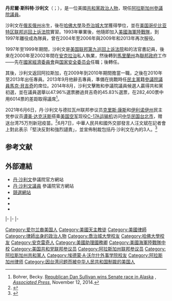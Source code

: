 {{for|安克雷奇市長丹·沙利文|丹·沙利文 (1951年)}}
{{Infobox Officeholder
|name         = 丹·沙利文
|native_name  = Dan Sullivan
|image        = Senator Dan Sullivan official.jpg
|office       = {{US}}聯邦參議員
|constituency = [[阿拉斯加州|阿拉斯加州]]
|alongside    = [[莉薩·穆爾科斯基|莉薩·穆爾科斯基]]
|term_start   = 2015年1月3日
|term_end     =
|predecessor  = [[馬克·貝吉奇|馬克·貝吉奇]]
|successor    =
|office1      = {{le|阿拉斯加自然資源部|Alaska Department of Natural Resources}}專員
|governor1    = [[肖恩·帕內爾|肖恩·帕內爾]]
|term_start1  = 2010年12月5日
|term_end1    = 2013年9月24日
|predecessor1 = [[托馬斯·E·歐文|湯姆·歐文]]
|successor1   = 喬·巴拉什
|office2      = {{le|阿拉斯加州總檢察長|Alaska Attorney General}}
|governor2    = [[莎拉·佩林|莎拉·佩林]]<br>[[肖恩·帕內爾|肖恩·帕內爾]]
|term_start2  = 2009年6月17日
|term_end2    = 2010年12月5日
|predecessor2 = {{le|達麗斯·J·科爾貝格|Talis J. Colberg|達麗斯·科爾貝格}}
|successor2   = [[約翰·J·伯恩斯|約翰·伯恩斯]]
|office3      = {{le|經濟和商業事務助理國務卿|Assistant Secretary of State for Economic and Business Affairs}}
|president3   = [[喬治·獲嘉·布殊|喬治·W·布殊]]
|term_start3  = 2006年6月6日
|term_end3    = 2009年1月1日
|predecessor3 = {{le|厄爾·安東尼·韋恩|Earl Anthony Wayne|厄爾·韋恩}}
|successor3   = {{le|何塞·W·費爾南德斯|Jose W. Fernandez|何塞·費爾南德斯}}
|birth_name   = 丹尼爾·斯科特·沙利文<br>Daniel Scott Sullivan
|birth_date   = {{nowrap|{{birth date and age|1964|11|13}}}}
|birth_place  = {{US}}[[俄亥俄州|俄亥俄州]]{{le|費爾維尤帕克 (俄亥俄州)|Fairview Park, Ohio|費爾維尤帕克}}
|death_date   =
|death_place  =
|party        = {{GOP}}
|spouse       = 朱莉·菲特（Julie Fate）
|children     = 3
|alma_mater   = [[哈佛大学|哈佛大学]]<small>（[[文學士|A.B.]]）</small><br />[[乔治城大学|乔治城大学]]<small>（[[法律博士|J.D.]]、[[理學碩士|M.S.]]）</small>
|religion     = [[天主教會|羅馬天主教]]
|website      = {{URL|http://sullivan2014.com|競選網站}}
|allegiance   = {{flag|United States}}
|branch       = {{flag|United States Marine Corps}}
|serviceyears = [[美国海军陆战队|陸戰隊]]：{{nowrap|1993－1997}}<br>{{le|美國海軍陸戰隊預備役|United States Marine Corps Reserve|陸戰預備役}}：{{nowrap|1997－}}
|rank         = [[File:US-O5_insignia.svg|15px]] {{Le|中校 (美國)|Lieutenant colonel (United States)|中校}}
|commands     = {{le|美國海軍陸戰隊海空砲火聯絡連|Air Naval Gunfire Liaison Company|海空砲火聯絡連}}
|battles      = [[阿富汗戰爭_(2001年)|阿富汗戰爭]]
|awards       = [[File:Defense_Meritorious_Service_Medal.jpg|border]] [[國防部榮譽獎章|國防部榮譽獎章]]
}}
'''丹尼爾·斯科特·沙利文'''（{{lang-en|Daniel Scott Sullivan}}；{{bd|1964年|11月13日}}），是一位美國[[共和黨_(美國)|共和黨]][[政治人物|政治人物]]，現任[[阿拉斯加州|阿拉斯加州]][[美國參議院|參議院議員]]。

沙利文在[[俄亥俄州|俄亥俄州]]出生，後在[[哈佛大學|哈佛大學]]及[[乔治城大学|乔治城大学]]獲得學位，並在[[美国哥伦比亚特区联邦巡回上诉法院|美国哥伦比亚特区联邦巡回上诉法院]]實習。1993年畢業後，他隨即加入[[美國海軍陸戰隊|美國海軍陸戰隊]]，到1997年離役成為{{le|美國海軍陸戰隊預備役|United States Marine Corps Reserve}}隊員，曾在2004年至2006年與2009年和2013年再次服役。

1997年至1999年期間，沙利文是[[美国联邦第九巡回上诉法院|美国联邦第九巡回上诉法院]]和{{le|阿拉斯加最高法院|Alaska Supreme Court}}的法官書記員，後來在2000年至2002年間在[[安克拉治|安克拉治]]私人執業，然後轉到[[馬里蘭州|馬里蘭州]]為[[美國聯邦政府|聯邦政府]]工作——先在[[白宮國家經濟委員會|國家經濟委員會]]與[[美国国家安全委员会|国家安全委员会]]任職；後轉任{{le|經濟和商業事務助理國務卿|Assistant Secretary of State for Economic and Business Affairs}}。

其後，沙利文返回阿拉斯加，在2009年到2010年期間擔當{{le|阿拉斯加州總檢察長|Alaska Attorney General}}一職，之後在2010年至2013年出任{{le|阿拉斯加自然資源部|Alaska Department of Natural Resources}}專員。2013年9月他辭去專員，準備在{{le|2014年阿拉斯加州美國參議院議員選舉|United States Senate election in Alaska, 2014|2014年的選舉}}挑戰時任[[民主黨_(美國)|民主黨]]籍[[美國參議院|參議院議員]][[馬克·貝吉奇|馬克·貝吉奇]]的席位。2014年8月，沙利文擊敗{{le|阿拉斯加州副州長列表|List of lieutenant governors of Alaska|阿拉斯加州副州長}}{{le|米德·崔德威|Mead Treadwell}}和{{le|2010年阿拉斯加州美國參議院議員選舉|United States Senate election in Alaska, 2010|2010年}}參議院議員候選人{{le|喬·米勒 (阿拉斯加政治人物)|Joe Miller (Alaska politician)|喬·米勒}}贏得共和黨初選，並在議員選舉以47.96%選票勝過貝吉奇的45.83%選票，在282,400票中用6014票的差距取得議席<ref name="bigstory.ap.org">Bohrer, Becky. [http://bigstory.ap.org/article/e09bd3fc67284afa9aa9f1b4769aba58/alaska-counts-ballots-decide-senate-race Republican Dan Sullivan wins Senate race in Alaska] {{Wayback|url=http://bigstory.ap.org/article/e09bd3fc67284afa9aa9f1b4769aba58/alaska-counts-ballots-decide-senate-race |date=20141112202048 }}, ''[[Associated_Press|Associated Press]]'', November 12, 2014.</ref>。

2021年6月6日，丹·沙利文与德拉瓦州联邦参议员[[克里斯·康斯|克里斯·康斯]]和[[伊利诺伊州|伊利诺伊州]]民主党参议员[[谭美·达克沃斯|谭美·达克沃斯]]搭乘[[美国空军|美国空军]]现役[[波音C-17环球霸王III|C-17A运输机]]访问[[中华民国|中华民国]][[台北市|台北市]]，赠送台湾75万剂新冠疫苗。<ref name="voa67">{{cite news |author1=松仁 |title=美参议员访台 为何中国网民对北京发难？ |url=https://www.voachinese.com/a/China-vents-anger-at-US-senators-visit-to-Taiwan-20210607/5919492.html |accessdate=2021-06-09 |agency=美国之音 |date=2021-06-07 |archive-date=2021-06-09 |archive-url=https://web.archive.org/web/20210609120940/https://www.voachinese.com/a/China-vents-anger-at-US-senators-visit-to-Taiwan-20210607/5919492.html |dead-url=no }}</ref>6月7日，中華人民共和國外交部發言人汪文斌在記者會上對此表示「堅決反對和強烈讉責」，並宣佈制裁包括丹·沙利文在內的3人。<REF>
{{Cite web |url=https://www.bbc.com/zhongwen/trad/chinese-news-57384362 |title=美國參議員乘坐軍用運輸機抵台 中國外交部宣佈制裁 |access-date=2021-06-23 |archive-date=2021-11-08 |archive-url=https://web.archive.org/web/20211108060215/https://www.bbc.com/zhongwen/trad/chinese-news-57384362 |dead-url=no }}
</REF>

==参考文献==
{{reflist}}

==外部連結==
* [http://cotton.senate.gov/ 丹·沙利文]{{Wayback|url=http://cotton.senate.gov/ |date=20150110064512 }}參議院官方網站
* [http://www.sullivan.senate.gov/ 丹·沙利文議員]{{Wayback|url=http://www.sullivan.senate.gov/ |date=20201209171725 }} 參議院官方網站
* [http://www.sullivan2014.com/ 競選網站]{{Wayback|url=http://www.sullivan2014.com/ |date=20200222221008 }}
* {{Dmoz|Regional/North_America/United_States/Alaska/Society_and_Culture/Politics/Candidates_and_Campaigns/US_Senate/Dan_Sullivan}}
* {{C-SPAN|danielssullivan}}
* {{CongLinks | congbio = S001198 | ballot = Dan Sullivan | nndb = | votesmart = 114964 | govtrack = | opencong = | rollcall =  | politifact = | fec = S4AK00214 | opensecrets = | assets = | legistorm = | followthemoney = | ontheissues = | congress = dan-sullivan/2290 | worldcat = | cspan = | imdb = | bloomberg =  | nyt = | washpo = }}

{{s-start}}
{{s-legal}}
{{s-bef|before={{le|達麗斯·J·科爾貝格|Talis J. Colberg|達麗斯·科爾貝格}}}}
{{s-ttl|title={{le|阿拉斯加州總檢察長|Alaska Attorney General}}|years=2009年－2010年}}
{{s-aft|after=[[約翰·J·伯恩斯|約翰·伯恩斯]]}}
|-
{{s-ppo}}
{{s-bef|before=[[泰德·史蒂芬|泰德·史蒂芬]]}}
{{s-ttl|title={{nowrap|[[美國參議員|美國參議員]]{{le|阿拉斯加州美國參議院議員列表|List of United States Senators from Alaska|阿拉斯加州}}[[共和黨_(美國)|共和黨]]被提名人}}<br>（[[美國參議員類別|第2類]]）|years={{le|2014年阿拉斯加州美國參議院議員選舉|United States Senate election in Alaska, 2014|2014年}}、{{le|2020年阿拉斯加州美國參議院議員選舉|United States Senate election in Alaska, 2020|2020年}}}}
{{s-inc|recent}}
|-
{{s-par|us-sen}}
{{s-bef|before=[[馬克·貝吉奇|馬克·貝吉奇]]}}
{{s-ttl|title={{le|阿拉斯加州美國參議院議員列表|List of United States Senators from Alaska|阿拉斯加州第2類參議員}}|years=2015年－|alongside=[[莉薩·穆爾科斯基|莉薩·穆爾科斯基]]}}
{{s-inc}}
|-
{{s-prec|usa}}
{{s-bef|before=[[本·薩斯|本·薩斯]]}}
{{s-ttl|title=[[美國參議員資歷|美國參議員資歷]]|years=第74位}}
{{s-aft|after=[[克里斯·范·荷倫|克里斯·范·荷倫]]}}
{{s-end}}
{{Current U.S. Senators}}
{{Authority control}}
{{DEFAULTSORT:Sullivan, Daniel S.}}
[[Category:爱尔兰裔美国人|Category:爱尔兰裔美国人]]
[[Category:美國天主教徒|Category:美國天主教徒]]
[[Category:美國律師|Category:美國律師]]
[[Category:律師出身的政治人物|Category:律師出身的政治人物]]
[[Category:喬治城大學校友|Category:喬治城大學校友]]
[[Category:哈佛大學校友|Category:哈佛大學校友]]
[[Category:安克雷奇人|Category:安克雷奇人]]
[[Category:美國助理國務卿|Category:美國助理國務卿]]
[[Category:美國海軍陸戰隊中校|Category:美國海軍陸戰隊中校]]
[[Category:美国共和党联邦参议员|Category:美国共和党联邦参议员]]
[[Category:阿拉斯加州联邦参议员|Category:阿拉斯加州联邦参议员]]
[[Category:阿拉斯加州共和黨人|Category:阿拉斯加州共和黨人]]
[[Category:埃德蒙·A·沃尔什外事学院校友|Category:埃德蒙·A·沃尔什外事学院校友]]
[[Category:阿拉斯加州律师|Category:阿拉斯加州律师]]
[[Category:因台湾问题而被中华人民共和国制裁的美国人|Category:因台湾问题而被中华人民共和国制裁的美国人]]